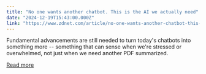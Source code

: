 ```yaml
---
title: "No one wants another chatbot. This is the AI we actually need"
date: "2024-12-19T15:43:00.000Z"
link: "https://www.zdnet.com/article/no-one-wants-another-chatbot-this-is-the-ai-we-actually-need/"
---
```


Fundamental advancements are still needed to turn today's chatbots into something more -- something that can sense when we're stressed or overwhelmed, not just when we need another PDF summarized.

[Read more](https://www.zdnet.com/article/no-one-wants-another-chatbot-this-is-the-ai-we-actually-need/)
